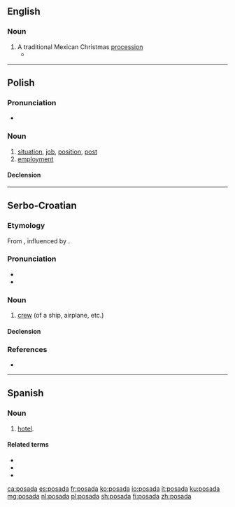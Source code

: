 ==English==

===Noun===
{{en-noun}}

# A traditional Mexican Christmas [[procession]]
#* {{quote-journal|2008|December 24|Judith Lerner|A chef's menu stirs Christmas memories|Berkshire Eagle|url=http://www.berkshireeagle.com/ci_11301413
|passage=They make a '''posada''' for the kids over there.}}

----

==Polish==

===Pronunciation===
* {{pl-IPA}}

===Noun===
{{pl-noun|f}}

# [[situation]], [[job]], [[position]], [[post]]
# [[employment]]

====Declension====
{{pl-decl-noun-f}}

----

==Serbo-Croatian==

===Etymology===
From {{m|sh|posaditi}}, influenced by {{etyl|cs|-}} {{m|cs|posádka}}.

===Pronunciation===
* {{IPA|/pôsada/|lang=sh}}
* {{hyphenation|po|sa|da|lang=sh}}

===Noun===
{{sh-noun|g=f|head=pȍsada|r|посада|по̏сада}}

# [[crew]] (of a ship, airplane, etc.)

====Declension====
{{sh-decl-noun
|posada|posade
|posade|posada
|posadi|posadama
|posadu|posade
|posado|posade
|posadi|posadama
|posadom|posadama
}}

===References===
* {{R:sh:HJP|eVpgXxQ%3D}}

----

==Spanish==

===Noun===
{{es-noun|f}}

# {{label|es|antiquated}} [[hotel]].

====Related terms====
* {{l|es|posar}}
* {{l|es|reposar}}
* {{l|es|reposo}}

[[ca:posada]]
[[es:posada]]
[[fr:posada]]
[[ko:posada]]
[[io:posada]]
[[it:posada]]
[[ku:posada]]
[[mg:posada]]
[[nl:posada]]
[[pl:posada]]
[[sh:posada]]
[[fi:posada]]
[[zh:posada]]